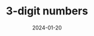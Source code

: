 ---
title: "3-digit numbers"
grade: "2nd grade"
description: "How to spell 3-digit numbers in Vietnamese "
date: "2024-01-20"
tags: ["vocabulary", "basics"]
googleDocUrl: "https://docs.google.com/document/d/1lTB9cmZHROlk1NNVM65jlEmQbq5AgsAEIUKT_3HjXGI/edit?usp=sharing"
type: "google-doc"
---